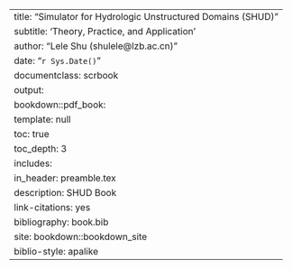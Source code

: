 --- 
title: "Simulator for Hydrologic Unstructured Domains  (SHUD)"
subtitle: 'Theory, Practice, and Application'
author: "Lele Shu (shulele@lzb.ac.cn)"
date: "`r Sys.Date()`"
documentclass: scrbook
output:
  bookdown::pdf_book:
    template: null
    toc: true
    toc_depth: 3
    includes:
      in_header: preamble.tex
description: SHUD Book
link-citations: yes
bibliography: book.bib
site: bookdown::bookdown_site
biblio-style: apalike
---